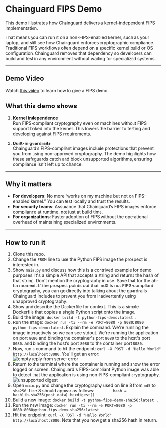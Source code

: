 # Chainguard FIPS Demo

This demo illustrates how Chainguard delivers a kernel-independent FIPS implementation.  

That means you can run it on a non-FIPS-enabled kernel, such as your laptop, and still see how Chainguard enforces cryptographic compliance. 
Traditional FIPS workflows often depend on a specific kernel build or OS configuration. 
Chainguard removes that dependency so developers can build and test in any environment without waiting 
for specialized systems.  

---
## Demo Video
Watch [this video](https://chainguard.wistia.com/folders/e25isykiz0) to learn how to give a FIPS demo.

## What this demo shows

1. **Kernel independence**  
   Run FIPS-compliant cryptography even on machines without FIPS support baked into the kernel. This lowers the barrier to testing and developing 
   against FIPS requirements.  

2. **Built-in guardrails**  
   Chainguard’s FIPS-compliant images include protections that prevent you from using non-approved cryptography. The demo highlights how these safeguards 
   catch and block unsupported algorithms, ensuring compliance isn’t left up to chance.  

---

## Why it matters

- **For developers**: No more “works on my machine but not on FIPS-enabled kernel.” You can test locally and trust the results.  
- **For security teams**: Assurance that Chainguard’s FIPS images enforce compliance at runtime, not just at build time.  
- **For organizations**: Faster adoption of FIPS without the operational overhead of maintaining specialized environments.  

---

## How to run it

1. Clone this repo. 
2. Change the `FROM` line to use the Python FIPS image the prospect is interested in.  
2. Show `main.py` and discuss how this is a contrived example for demo purposes. It's a simple API that accepts a string and returns the hash of that string. 
Don't mention the cryptography in use. Save that for the ah-ha moment. If the prospect points out that md5 is not FIPS-compliant cryptography, you can go directly
into talking about the guardrails Chainguard includes to prevent you from inadvertently using unapproved cryptography. 
3. Show and describe the Dockerfile for context. This is a simple Dockerfile that copies a single Python script onto the image.
4. Build the image: `docker build -t python-fips-demo:latest .`
5. Run the image: `docker run -ti --rm -e PORT=8080 -p 8080:8080 python-fips-demo:latest`. Explain the command. We're running the image interactively so we can see stdout.
We're running the application on port `8080` and binding the container's port `8080` to the host's port `8080`.
and binding the host's port `8080` to the container port `8080`. 
6. Now, run a command to hit the endpoint: `curl -X POST -d "Hello World" http://localhost:8080`. You'll get an error:
![empty reply from server error](img/fips-empty-reply.png)
7. Return to the terminal where the container is running and show the error logged on screen. Chainguard's FIPS-compliant Python image was able to detect that the application
is using non-FIPS-compliant cryptography.
![unsupported digest](img/unsupported-digest.png)
8. Open `main.py` and change the cryptography used on line 8 from `md5` to `sha256`. Line 8 should appear as follows:
`        hash = hashlib.sha256(post_data).hexdigest()`
9. Build a new image: `docker build -t python-fips-demo-sha256:latest .`
10. Run the new image: `docker run -ti --rm -e PORT=8080 -p 8080:8080python-fips-demo-sha256:latest`
11. Hit the endpoint: `curl -X POST -d "Hello World" http://localhost:8080`. Note that you now get a sha256 hash in return.
